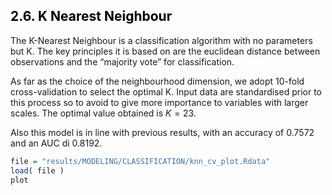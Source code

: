 <h2><a name="26_KNN" style="pointer-events: none; cursor: default;" ><font color="black"> 2.6. K Nearest Neighbour</font></a></h2>


The K-Nearest Neighbour is a classification algorithm with no parameters but K. The key principles it is based on are the euclidean distance between observations and the "majority vote" for classification.

As far as the choice of the neighbourhood dimension, we adopt 10-fold cross-validation to select the optimal K. Input data are standardised prior to this process so to avoid to give more importance to variables with larger scales. The optimal value obtained is $K=23$.

Also this model is in line with previous results, with an accuracy of 0.7572 and an AUC di 0.8192.

```r

file = "results/MODELING/CLASSIFICATION/knn_cv_plot.Rdata"
load( file )
plot
```


<br></br>
<br></br>
